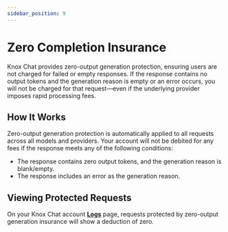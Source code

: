 ```yaml
---
sidebar_position: 9
---
```


# Zero Completion Insurance

Knox Chat provides zero-output generation protection, ensuring users are not charged for failed or empty responses. If the response contains no output tokens and the generation reason is empty or an error occurs, you will not be charged for that request—even if the underlying provider imposes rapid processing fees.
## How It Works

Zero-output generation protection is automatically applied to all requests across all models and providers. Your account will not be debited for any fees if the response meets any of the following conditions:

* The response contains zero output tokens, and the generation reason is blank/empty.
* The response includes an error as the generation reason.

## Viewing Protected Requests

On your Knox Chat account [**Logs**](https://knox.chat/log) page, requests protected by zero-output generation insurance will show a deduction of zero.
